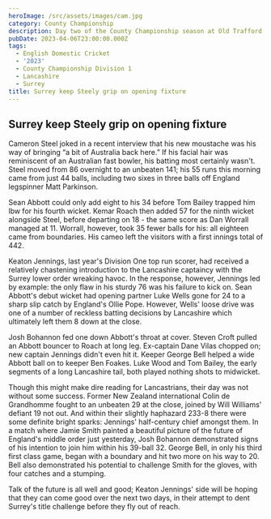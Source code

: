 ```yaml
---
heroImage: /src/assets/images/cam.jpg
category: County Championship
description: Day two of the County Championship season at Old Trafford
pubDate: 2023-04-06T23:00:00.000Z
tags:
  - English Domestic Cricket
  - '2023'
  - County Championship Division 1
  - Lancashire
  - Surrey
title: Surrey keep Steely grip on opening fixture
---
```


## Surrey keep Steely grip on opening fixture

Cameron Steel joked in a recent interview that his new moustache was his way of bringing “a bit of Australia back here.” If his facial hair was reminiscent of an Australian fast bowler, his batting most certainly wasn't. Steel moved from 86 overnight to an unbeaten 141; his 55 runs this morning came from just 44 balls, including two sixes in three balls off England legspinner Matt Parkinson.

Sean Abbott could only add eight to his 34 before Tom Bailey trapped him lbw for his fourth wicket. Kemar Roach then added 57 for the ninth wicket alongside Steel, before departing on 18 - the same score as Dan Worrall managed at 11. Worrall, however, took 35 fewer balls for his: all eighteen came from boundaries. His cameo left the visitors with a first innings total of 442.

Keaton Jennings, last year's Division One top run scorer, had received a relatively chastening introduction to the Lancashire captaincy with the Surrey lower order wreaking havoc. In the response, however, Jennings led by example: the only flaw in his sturdy 76 was his failure to kick on. Sean Abbott's debut wicket had opening partner Luke Wells gone for 24 to a sharp slip catch by England's Ollie Pope. However, Wells' loose drive was one of a number of reckless batting decisions by Lancashire which ultimately left them 8 down at the close.

Josh Bohannon fed one down Abbott's throat at cover. Steven Croft pulled an Abbott bouncer to Roach at long leg. Ex-captain Dane Vilas chopped on; new captain Jennings didn't even hit it. Keeper George Bell helped a wide Abbott ball on to keeper Ben Foakes. Luke Wood and Tom Bailey, the early segments of a long Lancashire tail, both played nothing shots to midwicket.

Though this might make dire reading for Lancastrians, their day was not without some success. Former New Zealand international Colin de Grandhomme fought to an unbeaten 29 at the close, joined by Will Williams' defiant 19 not out. And within their slightly haphazard 233-8 there were some definite bright sparks: Jennings' half-century chief amongst them. In a match where Jamie Smith painted a beautiful picture of the future of England's middle order just yesterday, Josh Bohannon demonstrated signs of his intention to join him within his 39-ball 32. George Bell, in only his third first class game, began with a boundary and hit two more on his way to 20. Bell also demonstrated his potential to challenge Smith for the gloves, with four catches and a stumping.

Talk of the future is all well and good; Keaton Jennings' side will be hoping that they can come good over the next two days, in their attempt to dent Surrey's title challenge before they fly out of reach.
